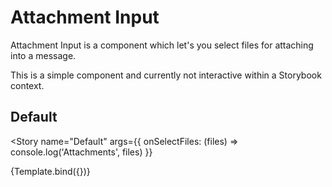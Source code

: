 
<Meta
  title="ChatFeed/MessageForm/AttachmentInput"
  component={AttachmentInput}
/>


# Attachment Input

Attachment Input is a component which let's you select files for attaching into a message.

This is a simple component and currently not interactive within a Storybook context.

## Default

<Story
  name="Default"
  args={{ onSelectFiles: (files) => console.log('Attachments', files) }}
>
  {Template.bind({})}
</Story>
